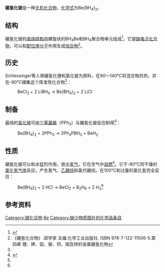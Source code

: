 {{Chembox
| ImageFile = Beryllium borohydride V1.svg
| ImageSize = 
| IUPACName = Beryllium borohydride
| OtherNames = Beryllium tetrahydroborate(1-)
| Section1 = {{Chembox Identifiers
| CASNo = 17440-85-6
| CASNo_Ref = {{cascite|changed|??}}
|   PubChem  =  
|   ChemSpiderID  =  
|   SMILES  =  [Be+2].[BH4-].[BH4-]
|   InChI  =  
|   InChIKey  =  
|   StdInChI  =  
|   StdInChIKey  =  
}}
| Section2 = {{Chembox Properties
|  Formula = Be(BH<sub>4</sub>)<sub>2</sub>
|  MolarMass = 38.70
|  Appearance = 
|  Density = 
|  MeltingPt = 
|  BoilingPt = 
|  Solubility =
  }}
| Section3 = {{Chembox Hazards
|  MainHazards = 
|  FlashPt = 
|  Autoignition =
  }}
}}
'''硼氢化铍'''是一种[[无机化合物|无机化合物]]，[[化学式|化学式]]为Be(BH<sub>4</sub>)<sub>2</sub>。

==结构==
硼氢化铍的[[晶体结构|晶体结构]]由螺旋状的BH<sub>4</sub>Be和BH<sub>4</sub>聚合物单元组成<ref>{{cite journal|last=Marynick|first=Dennis S.|coauthors=Lipscomb, William N.|title=Crystal structure of beryllium borohydride|journal=Inorganic Chemistry|date=1 April 1972|volume=11|issue=4|pages=820–823|doi=10.1021/ic50110a033}}</ref>。它是[[缺电子化合物|缺电子化合物]]，可以和[[配位体分子|配位体分子]]作用生成[[加合物|加合物]]<ref name=pqhhw_4>《硼氢化合物》.郑学家 主编.化学工业出版社. ISBN 978-7-122-11506-5.第四章 锂、钾、铝、铍、钙、铷及锌的金属硼氢化物</ref>。
==历史==
Schlessinger等人用硼氢化锂和氯化铍为原料，在90～140℃将混合物共热，并在-80℃捕集这个挥发性化合物<ref name=pqhhw_4 />：
:BeCl<sub>2</sub> + 2 LiBH<sub>4</sub> → Be(BH<sub>4</sub>)<sub>2</sub> + 2 LiCl
==制备==
最纯的[[氢化铍|氢化铍]]可由[[三苯基膦|三苯基膦]]（PPh<sub>3</sub>）与硼氢化铍反应制得<ref>{{Greenwood&Earnshaw}}</ref>：
:Be(BH<sub>4</sub>)<sub>2</sub> + 2PPh<sub>3</sub> → 2Ph<sub>3</sub>PBH<sub>3</sub> + BeH<sub>2</sub>
==性质==
硼氢化铍可以和水猛烈作用，放出[[氢气|氢气]]，它在空气中[[自燃|自燃]]<ref name=pqhhw_4 />。它于-80℃同干燥的[[氯化氢|氯化氢]][[气体|气体]]反应，产生氢气、[[乙硼烷|乙硼烷]]和氯代硼烷。在100℃和过量的氯化氢完全反应：
:Be(BH<sub>4</sub>)<sub>2</sub> + 2 HCl → BeCl<sub>2</sub> + B<sub>2</sub>H<sub>6</sub> + 2 H<sub>2</sub><ref name=pqhhw_4 />
==参考资料==
{{reflist}}

{{Inorganic-compound-stub}}

[[Category:铍化合物|Category:铍化合物]]
[[Category:硼氢化物|Be]]
[[Category:缺少物质图片的化学品条目|Category:缺少物质图片的化学品条目]]